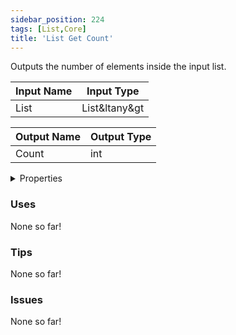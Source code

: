 ```yaml
---
sidebar_position: 224
tags: [List,Core]
title: 'List Get Count'
---
```


Outputs the number of elements inside the input list.




<EsbSvg />

| Input Name | Input Type |
|-----------|-----------|
| List | List&ltany&gt |

| Output Name | Output Type |
|-----------|-----------|
| Count | int |


<details>
  <summary>Properties</summary>
  <div>
    <div>
    <table>
      <thead>
        <tr>
          <th>Is beta required?</th>
          <th>❌</th>
        </tr>
        <tr>
          <th>Is this chip a trolling risk?</th>
          <th>❌</th>
        </tr>
        <tr>
          <th>Is this chip a role assignment risk?</th>
          <th>❌</th>
        </tr>
        <tr>
          <th>Chip UUID</th>
          <th>0493204d-9815-49a9-8c87-4dedf5ccf7e8</th>
        </tr>
      </thead>
    </table>
    </div>
  </div>
</details>

### Uses

None so far!

### Tips

None so far!

### Issues

None so far!